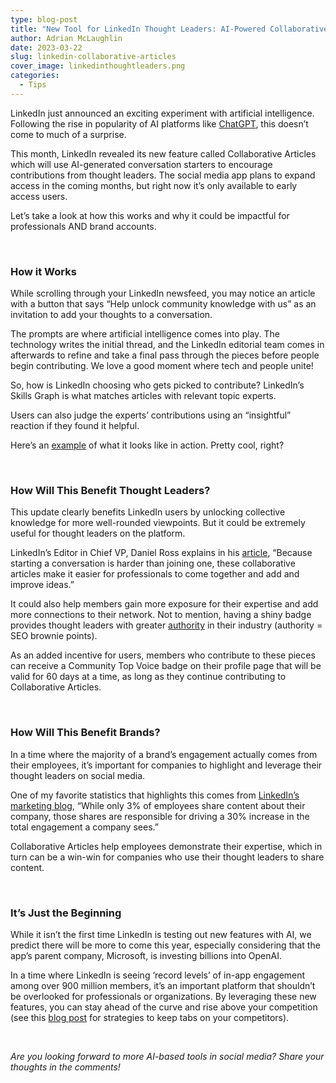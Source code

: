 ```yaml
---
type: blog-post
title: "New Tool for LinkedIn Thought Leaders: AI-Powered Collaborative Articles"
author: Adrian McLaughlin
date: 2023-03-22
slug: linkedin-collaborative-articles
cover_image: linkedinthoughtleaders.png
categories:
  - Tips
---
```

LinkedIn just announced an exciting experiment with artificial intelligence. Following the rise in popularity of AI platforms like [ChatGPT](https://brandglue.com/blog/ai-do-b2b-social-media-marketing/), this doesn’t come to much of a surprise.

This month, LinkedIn revealed its new feature called Collaborative Articles which will use AI-generated conversation starters to encourage contributions from thought leaders. The social media app plans to expand access in the coming months, but right now it’s only available to early access users. 

Let’s take a look at how this works and why it could be impactful for professionals AND brand accounts.

 

### How it Works

While scrolling through your LinkedIn newsfeed, you may notice an article with a button that says “Help unlock community knowledge with us” as an invitation to add your thoughts to a conversation.

The prompts are where artificial intelligence comes into play. The technology writes the initial thread, and the LinkedIn editorial team comes in afterwards to refine and take a final pass through the pieces before people begin contributing. We love a good moment where tech and people unite!

So, how is LinkedIn choosing who gets picked to contribute? LinkedIn’s Skills Graph is what matches articles with relevant topic experts.

Users can also judge the experts’ contributions using an “insightful” reaction if they found it helpful.

Here’s an [example](https://www.linkedin.com/advice/3/what-some-effective-strategies-proofread-your-own-writing) of what it looks like in action. Pretty cool, right?

 

### How Will This Benefit Thought Leaders?

This update clearly benefits LinkedIn users by unlocking collective knowledge for more well-rounded viewpoints. But it could be extremely useful for thought leaders on the platform.

LinkedIn’s Editor in Chief VP, Daniel Ross explains in his [article](https://www.linkedin.com/pulse/unlocking-nearly-10-billion-years-worth-knowledge-help-daniel-roth/), “Because starting a conversation is harder than joining one, these collaborative articles make it easier for professionals to come together and add and improve ideas.”

It could also help members gain more exposure for their expertise and add more connections to their network. Not to mention, having a shiny badge provides thought leaders with greater [authority](https://www.searchenginejournal.com/seo/search-authority/) in their industry (authority = SEO brownie points). 

As an added incentive for users, members who contribute to these pieces can receive a Community Top Voice badge on their profile page that will be valid for 60 days at a time, as long as they continue contributing to Collaborative Articles. 

 

### How Will This Benefit Brands?

In a time where the majority of a brand’s engagement actually comes from their employees, it’s important for companies to highlight and leverage their thought leaders on social media.

One of my favorite statistics that highlights this comes from [LinkedIn’s marketing blog](https://www.linkedin.com/business/marketing/blog/content-marketing/why-content-marketing-needs-employee-advocacy), “While only 3% of employees share content about their company, those shares are responsible for driving a 30% increase in the total engagement a company sees.”

Collaborative Articles help employees demonstrate their expertise, which in turn can be a win-win for companies who use their thought leaders to share content.  

 

### It’s Just the Beginning

While it isn’t the first time LinkedIn is testing out new features with AI, we predict there will be more to come this year, especially considering that the app’s parent company, Microsoft, is investing billions into OpenAI.  

In a time where LinkedIn is seeing ‘record levels’ of in-app engagement among over 900 million members, it’s an important platform that shouldn’t be overlooked for professionals or organizations. By leveraging these new features, you can stay ahead of the curve and rise above your competition (see this [blog post](https://brandglue.com/blog/strategies-linkedin-facebook-competitor-tracking-tools/) for strategies to keep tabs on your competitors). 

 

*Are you looking forward to more AI-based tools in social media? Share your thoughts in the comments!*